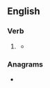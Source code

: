 ==English==

===Verb===
{{en-verb}}

# {{lb|en|British spelling}} {{alt form|en|prioritize}}
#* {{quote-journal|en|year=2019|month=October|author=Dan Harvey|title=Crossrail Update: Whitechapel barrels on|journal=Modern Railways|text=Work is being '''prioritised''' on the upper concourse at Whitechapel to allow the station's Whitechapel Road entrance to reopen in spring of next year, replacing the temporary entrance in providing access to the Underground and Overground lines.}}

===Anagrams===
* {{anagrams|en|a=eiiioprrst|priorities}}